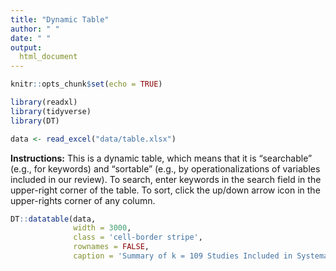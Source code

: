 ```yaml
---
title: "Dynamic Table"
author: " "
date: " "
output:
  html_document
---
```


```r
knitr::opts_chunk$set(echo = TRUE)
```

```r
library(readxl)
library(tidyverse)
library(DT)
```

```r
data <- read_excel("data/table.xlsx")
```

**Instructions:** This is a dynamic table, which means that it is “searchable” (e.g., for keywords) and “sortable” (e.g., by operationalizations of variables included in our review). To search, enter keywords in the search field in the upper-right corner of the table. To sort, click the up/down arrow icon in the upper-rights corner of any column.

```r
DT::datatable(data, 
              width = 3000,
              class = 'cell-border stripe', 
              rownames = FALSE,
              caption = 'Summary of k = 109 Studies Included in Systematic Review.')
```

